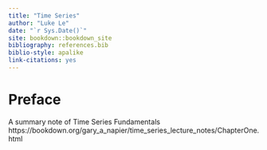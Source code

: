 ```yaml
--- 
title: "Time Series"
author: "Luke Le"
date: "`r Sys.Date()`"
site: bookdown::bookdown_site
bibliography: references.bib
biblio-style: apalike
link-citations: yes
---
```


# Preface {-}

A summary note of Time Series Fundamentals https://bookdown.org/gary_a_napier/time_series_lecture_notes/ChapterOne.html





